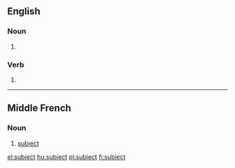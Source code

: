 {{also|subject}}
==English==

===Noun===
{{en-noun}}

# {{obsolete spelling of|subject}}

===Verb===
{{infl|en|verb}}

# {{obsolete spelling of|subject}}

----

==Middle French==

===Noun===
{{frm-noun|m}}

# [[subject]] {{gloss|citizen of a monarch}}

[[el:subiect]]
[[hu:subiect]]
[[pl:subiect]]
[[fi:subiect]]